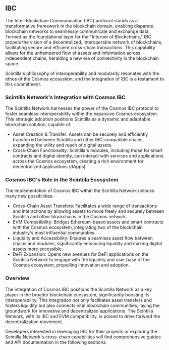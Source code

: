 ## IBC

The Inter-Blockchain Communication (IBC) protocol stands as a transformative framework in the blockchain domain, enabling disparate blockchain networks to seamlessly communicate and exchange data.
Termed as the foundational layer for the "Internet of Blockchains," IBC propels the vision of a decentralized, interoperable network of blockchains, facilitating secure and efficient cross-chain transactions.
This capability allows for the unhampered flow of assets and information across independent chains, heralding a new era of connectivity in the blockchain space.

Scintilla's philosophy of interoperability and modularity resonates with the ethos of the Cosmos ecosystem, and the integration of IBC is a testament to this commitment.

### Scintilla Network's Integration with Cosmos IBC

The Scintilla Network harnesses the power of the Cosmos IBC protocol to foster seamless interoperability within the expansive Cosmos ecosystem.
This strategic adoption positions Scintilla as a dynamic and adaptable blockchain solution, capable of:

- Asset Creation & Transfer: Assets can be securely and efficiently transferred between Scintilla and other IBC-compatible chains, expanding the utility and reach of digital assets.
- Cross-Chain Functionality: Scintilla's modules, including those for smart contracts and digital identity, can interact with services and applications across the Cosmos ecosystem, creating a rich environment for decentralized applications (dApps).

### Cosmos IBC's Role in the Scintilla Ecosystem

The implementation of Cosmos IBC within the Scintilla Network unlocks many new possibilities:

- Cross-Chain Asset Transfers: Facilitates a wide range of transactions and interactions by allowing assets to move freely and securely between Scintilla and other blockchains in the Cosmos network.
- EVM Compatibility: Bridges Ethereum-based assets and smart contracts with the Cosmos ecosystem, integrating two of the blockchain industry's most influential communities.
- Liquidity and Accessibility: Ensures a seamless asset flow between chains and modules, significantly enhancing liquidity and making digital assets more accessible.
- DeFi Expansion: Opens new avenues for DeFi applications on the Scintilla Network to engage with the liquidity and user base of the Cosmos ecosystem, propelling innovation and adoption.


### Overview

The integration of Cosmos IBC positions the Scintilla Network as a key player in the broader blockchain ecosystem, significantly boosting its interoperability.
This integration not only facilitates asset transfers and fosters liquidity but also connects vital blockchain communities, laying the groundwork for innovative and decentralized applications.
The Scintilla Network, with its IBC and EVM compatibility, is poised to drive forward the decentralization movement.

Developers interested in leveraging IBC for their projects or exploring the Scintilla Network's cross-chain capabilities will find comprehensive guides and API documentation in the following sections.

